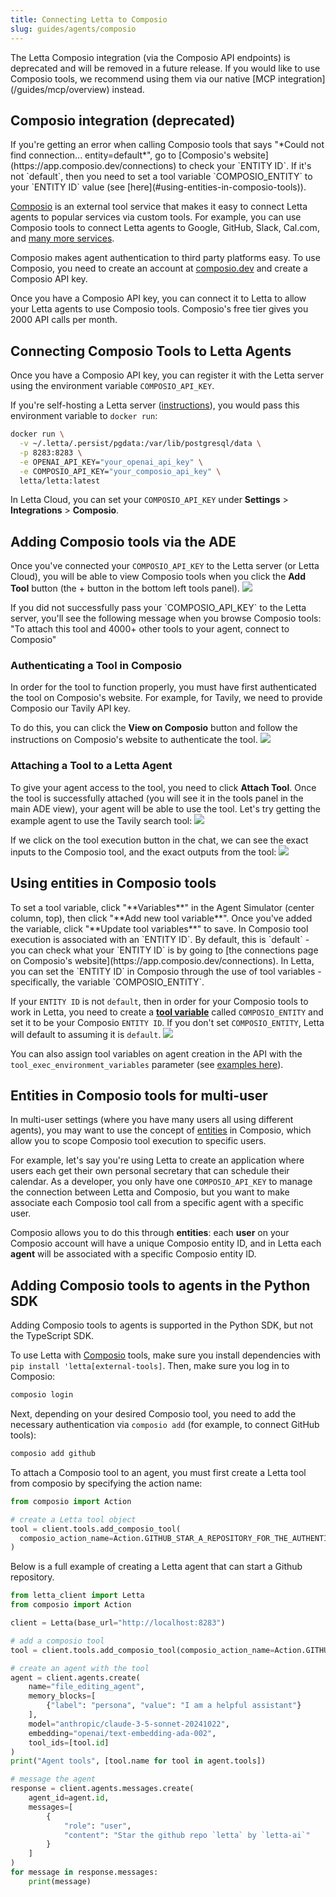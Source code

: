 ```yaml
---
title: Connecting Letta to Composio
slug: guides/agents/composio
---
```


<Warning>
The Letta Composio integration (via the Composio API endpoints) is deprecated and will be removed in a future release. If you would like to use Composio tools, we recommend using them via our native [MCP integration](/guides/mcp/overview) instead.
</Warning>

## Composio integration (deprecated)

<Tip>
If you're getting an error when calling Composio tools that says "*Could not find connection... entity=default*",
go to [Composio's website](https://app.composio.dev/connections) to check your `ENTITY ID`.
If it's not `default`, then you need to set a tool variable `COMPOSIO_ENTITY` to your `ENTITY ID` value (see [here](#using-entities-in-composio-tools)).
</Tip>

[Composio](https://docs.composio.dev) is an external tool service that makes it easy to connect Letta agents to popular services via custom tools.
For example, you can use Composio tools to connect Letta agents to Google, GitHub, Slack, Cal.com, and [many more services](https://composio.dev/tools).

Composio makes agent authentication to third party platforms easy.
To use Composio, you need to create an account at [composio.dev](https://composio.dev) and create a Composio API key.

Once you have a Composio API key, you can connect it to Letta to allow your Letta agents to use Composio tools.
Composio's free tier gives you 2000 API calls per month.

## Connecting Composio Tools to Letta Agents
Once you have a Composio API key, you can register it with the Letta server using the environment variable `COMPOSIO_API_KEY`.

If you're self-hosting a Letta server ([instructions](guides/server/docker)), you would pass this environment variable to `docker run`:
```bash
docker run \
  -v ~/.letta/.persist/pgdata:/var/lib/postgresql/data \
  -p 8283:8283 \
  -e OPENAI_API_KEY="your_openai_api_key" \
  -e COMPOSIO_API_KEY="your_composio_api_key" \
  letta/letta:latest
```

In Letta Cloud, you can set your `COMPOSIO_API_KEY` under **Settings** > **Integrations** > **Composio**.

## Adding Composio tools via the ADE
Once you've connected your `COMPOSIO_API_KEY` to the Letta server (or Letta Cloud), you will be able to view Composio tools when you click the **Add Tool** button (the + button in the bottom left tools panel).
<img src="../../images/tavily.png" />

<Warning>
If you did not successfully pass your `COMPOSIO_API_KEY` to the Letta server, you'll see the following message when you browse Composio tools:
"To attach this tool and 4000+ other tools to your agent, connect to Composio"
</Warning>

### Authenticating a Tool in Composio
In order for the tool to function properly, you must have first authenticated the tool on Composio's website. For example, for Tavily, we need to provide Composio our Tavily API key.

To do this, you can click the **View on Composio** button and follow the instructions on Composio's website to authenticate the tool.
<img src="../../images/tavily_connect.png" />

### Attaching a Tool to a Letta Agent
To give your agent access to the tool, you need to click **Attach Tool**. Once the tool is successfully attached (you will see it in the tools panel in the main ADE view), your agent will be able to use the tool.
Let's try getting the example agent to use the Tavily search tool:
<img src="../../images/tavily_call.png" />

If we click on the tool execution button in the chat, we can see the exact inputs to the Composio tool, and the exact outputs from the tool:
<img src="../../images/tavily_call_expanded.png" />

## Using entities in Composio tools
<Tip>
To set a tool variable, click "**Variables**" in the Agent Simulator (center column, top), then click "**Add new tool variable**". Once you've added the variable, click "**Update tool variables**" to save.
</Tip>
In Composio tool execution is associated with an `ENTITY ID`.
By default, this is `default` - you can check what your `ENTITY ID` is by going to [the connections page on Composio's website](https://app.composio.dev/connections).
In Letta, you can set the `ENTITY ID` in Composio through the use of tool variables - specifically, the variable `COMPOSIO_ENTITY`.

If your `ENTITY ID` is not `default`, then in order for your Composio tools to work in Letta, you need to create a **[tool variable](/guides/agents/tool-variables)** called `COMPOSIO_ENTITY` and set it to be your Composio `ENTITY ID`. If you don't set `COMPOSIO_ENTITY`, Letta will default to assuming it is `default`.
<img src="../../images/tool_variables.png" />

You can also assign tool variables on agent creation in the API with the `tool_exec_environment_variables` parameter (see [examples here](/guides/agents/tool-variables)).

## Entities in Composio tools for multi-user
In multi-user settings (where you have many users all using different agents), you may want to use the concept of [entities](https://docs.composio.dev/patterns/Auth/connected_account#entities) in Composio, which allow you to scope Composio tool execution to specific users.

For example, let's say you're using Letta to create an application where users each get their own personal secretary that can schedule their calendar. As a developer, you only have one `COMPOSIO_API_KEY` to manage the connection between Letta and Composio, but you want to make associate each Composio tool call from a specific agent with a specific user.

Composio allows you to do this through **entities**: each **user** on your Composio account will have a unique Composio entity ID, and in Letta each **agent** will be associated with a specific Composio entity ID.

## Adding Composio tools to agents in the Python SDK
<Note>
Adding Composio tools to agents is supported in the Python SDK, but not the TypeScript SDK.
</Note>

To use Letta with [Composio](https://docs.composio.dev) tools, make sure you install dependencies with `pip install 'letta[external-tools]`. Then, make sure you log in to Composio:
```bash title="shell"
composio login
```

Next, depending on your desired Composio tool, you need to add the necessary authentication via `composio add` (for example, to connect GitHub tools):
```bash title="shell"
composio add github
```
To attach a Composio tool to an agent, you must first create a Letta tool from composio by specifying the action name:
```python title="python"
from composio import Action

# create a Letta tool object
tool = client.tools.add_composio_tool(
  composio_action_name=Action.GITHUB_STAR_A_REPOSITORY_FOR_THE_AUTHENTICATED_USER.name
)
```
Below is a full example of creating a Letta agent that can start a Github repository.
```python title="python" maxLines=50
from letta_client import Letta
from composio import Action

client = Letta(base_url="http://localhost:8283")

# add a composio tool
tool = client.tools.add_composio_tool(composio_action_name=Action.GITHUB_STAR_A_REPOSITORY_FOR_THE_AUTHENTICATED_USER.name)

# create an agent with the tool
agent = client.agents.create(
    name="file_editing_agent",
    memory_blocks=[
        {"label": "persona", "value": "I am a helpful assistant"}
    ],
    model="anthropic/claude-3-5-sonnet-20241022",
    embedding="openai/text-embedding-ada-002",
    tool_ids=[tool.id]
)
print("Agent tools", [tool.name for tool in agent.tools])

# message the agent
response = client.agents.messages.create(
    agent_id=agent.id,
    messages=[
        {
            "role": "user",
            "content": "Star the github repo `letta` by `letta-ai`"
        }
    ]
)
for message in response.messages:
    print(message)
```
